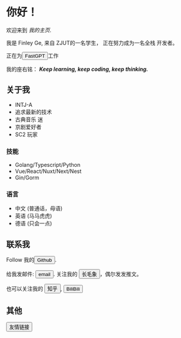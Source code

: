 # 你好！

<Avatar />

欢迎来到 *我的主页*.

我是 Finley Ge,
来自
<HoverComment comment="浙江工业大学">ZJUT</HoverComment>的一名学生，
正在努力成为一名<HoverComment comment="前后软硬">全栈</HoverComment> 开发者。

正在为<Button color="lightblue" link="https://fastgpt.run/"> FastGPT </Button>工作

我的座右铭：
***Keep learning, keep coding, keep thinking.***

## 关于我

- <HoverComment comment="MBTI">INTJ-A</HoverComment>
- 追求最新的技术
- <HoverComment comment="最爱的作曲家是巴赫">古典音乐</HoverComment> 迷
- 京剧爱好者
- <HoverComment comment="星际争霸2">SC2</HoverComment> 玩家

### 技能

- Golang/Typescript/Python
- Vue/React/Nuxt/Next/Nest
- Gin/Gorm

### 语言

- 中文 (普通话，母语)
- 英语 (马马虎虎)
- 德语 (只会一点)

## 联系我

Follow 我的<Button color="black" link="https://github.com/FinleyGe"> Github </Button>.

给我发邮件: <Button color="pink" link="mailto:finleyge@qq.com"> email </Button>.
关注我的 <Button color="#5A4DDF" link="https://g0v.social/@FinleyGe@g0v.social"> 长毛象 </Button>，偶尔发发推文。

也可以关注我的 <Button color="#0751bc" link="https://www.zhihu.com/people/ge-jun-75-34"> 知乎 </Button>, 
<Button color="pink" link="https://space.bilibili.com/62847286"> BiliBili </Button>

## 其他

<Button color="blue" routerLink="link-exchange"> 友情链接 </Button>
